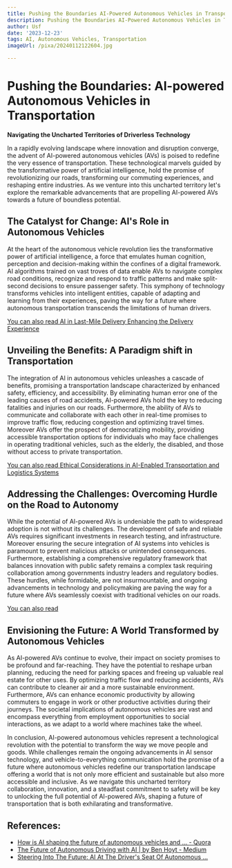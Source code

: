 ```yaml
---
title: Pushing the Boundaries AI-Powered Autonomous Vehicles in Transportation
description: Pushing the Boundaries AI-Powered Autonomous Vehicles in Transportation
author: Usf
date: '2023-12-23'
tags: AI, Autonomous Vehicles, Transportation
imageUrl: /pixa/20240112122604.jpg

---
```

# Pushing the Boundaries: AI-powered Autonomous Vehicles in Transportation

**Navigating the  Uncharted Territories of Driverless Technology**

In a rapidly evolving landscape where innovation and  disruption converge, the advent of AI-powered autonomous  vehicles (AVs) is  poised to redefine the very essence of transportation. These technological  marvels guided by the transformative power of artificial intelligence,  hold the promise of revolutionizing our roads, transforming our commuting experiences, and reshaping entire industries. As  we venture into this uncharted territory let's explore the remarkable advancements that  are propelling AI-powered AVs towards a  future of boundless potential.

## The Catalyst for Change: AI's  Role in Autonomous Vehicles

At the heart of the autonomous vehicle revolution lies  the transformative power of artificial intelligence, a force that emulates human cognition,  perception and decision-making within the confines of a digital framework. AI algorithms trained on vast troves of data enable AVs to navigate complex road conditions, recognize and respond to traffic patterns and  make split-second decisions to ensure  passenger  safety.  This symphony of technology transforms vehicles into intelligent entities, capable of adapting and learning from  their experiences, paving the way for a future  where  autonomous transportation transcends  the limitations  of human drivers.

[You can  also read AI in  Last-Mile Delivery Enhancing the Delivery Experience](AI%20in%20Last-Mile%20Delivery%20Enhancing%20the%20Delivery%20Experience)


## Unveiling the Benefits: A Paradigm shift in Transportation

The integration of AI in autonomous vehicles  unleashes a cascade of benefits, promising  a transportation landscape characterized by  enhanced safety, efficiency, and accessibility. By  eliminating human error one of the leading causes of road  accidents, AI-powered  AVs hold the key to reducing fatalities and injuries on our roads. Furthermore, the ability of AVs to communicate and collaborate with each other in real-time promises  to improve traffic flow, reducing congestion and optimizing travel times. Moreover AVs offer the  prospect of democratizing mobility, providing accessible transportation options for individuals who may face challenges in operating traditional vehicles, such as the elderly, the disabled,  and those without access to private transportation.

[You can also  read Ethical Considerations in AI-Enabled Transportation and Logistics Systems](Ethical%20Considerations%20in%20AI-Enabled%20Transportation%20and%20Logistics%20Systems)


## Addressing the Challenges: Overcoming Hurdle on the  Road to Autonomy

While the potential of AI-powered AVs is undeniable the path to  widespread adoption is not without its challenges. The development of safe  and reliable AVs  requires significant investments in research testing,  and infrastructure. Moreover ensuring the secure integration of AI systems into  vehicles is paramount to prevent malicious attacks or unintended consequences. Furthermore,  establishing a comprehensive regulatory framework that balances innovation with public safety remains a complex task requiring collaboration among governments industry leaders and regulatory bodies. These hurdles, while formidable, are not insurmountable, and ongoing advancements in technology and policymaking are paving the way  for a future where AVs seamlessly coexist with traditional vehicles  on our roads.

[You can also read ]()


##  Envisioning the Future: A World Transformed by Autonomous  Vehicles

As  AI-powered AVs continue to evolve, their impact on society promises to be profound and far-reaching. They have  the potential to reshape  urban planning,  reducing the need for parking spaces  and freeing  up valuable real estate for other uses. By optimizing traffic flow and reducing  accidents, AVs can contribute to cleaner air and  a more sustainable environment. Furthermore, AVs can enhance economic productivity by allowing commuters to engage in work or other productive activities during  their journeys. The societal  implications  of autonomous vehicles are vast and encompass everything from employment opportunities to social interactions,  as we adapt to a world where machines  take the wheel.

In conclusion, AI-powered autonomous vehicles represent a technological revolution with the potential to  transform the way we move people and goods. While challenges remain the ongoing advancements in AI sensor technology, and vehicle-to-everything communication hold the promise of a future where autonomous  vehicles  redefine our transportation landscape offering a world that is not only more efficient and sustainable but also more accessible and inclusive. As we  navigate this uncharted territory collaboration, innovation, and a steadfast commitment to  safety will be key to unlocking the  full potential of AI-powered AVs, shaping a future of transportation that is both exhilarating  and  transformative.

## References:
- [How is AI shaping the future of autonomous vehicles and ... - Quora](https://www.quora.com/How-is-AI-shaping-the-future-of-autonomous-vehicles-and-transportation)
- [The Future of Autonomous Driving with AI | by Ben Hoyt - Medium](https://medium.com/@benhoyt14/the-future-of-autonomous-driving-with-ai-db3ff71fcbbd)
- [Steering Into The Future: AI At The Driver's Seat Of Autonomous ...](https://www.admind.ai/en/2023/08/02/steering-into-the-future-ai-at-the-drivers-seat-of-autonomous-vehicles/)
